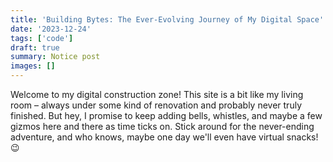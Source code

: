 ```yaml
---
title: 'Building Bytes: The Ever-Evolving Journey of My Digital Space'
date: '2023-12-24'
tags: ['code']
draft: true
summary: Notice post
images: []
---
```


Welcome to my digital construction zone! This site is a bit like my living room –
always under some kind of renovation and probably never truly finished. But hey, I promise to keep adding bells, whistles,
and maybe a few gizmos here and there as time ticks on. 
Stick around for the never-ending adventure, and who knows, 
maybe one day we'll even have virtual snacks! 😉
